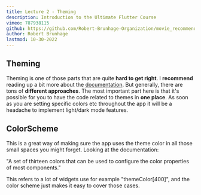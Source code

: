 ```yaml
---
title: Lecture 2 - Theming
description: Introduction to the Ultimate Flutter Course
vimeo: 787938115
github: https://github.com/Robert-Brunhage-Organization/movie_recommendation_app_course/commit/454914801e9b6758249a6e36e8a6bf8f52d93a16
author: Robert Brunhage
lastmod: 10-30-2022
---
```


## Theming

Theming is one of those parts that are quite **hard to get right**. I
**recommend** reading up a bit more about the
[documentation](https://flutter.dev/docs/cookbook/design/themes). But generally,
there are tons of **different approaches**. The most important part here is that
it's possible for you to have the code related to themes in **one place**. As
soon as you are setting specific colors etc throughout the app it will be a
headache to implement light/dark mode features.

## ColorScheme

This is a great way of making sure the app uses the theme color in all those
small spaces you might forget. Looking at the documentation:

"A set of thirteen colors that can be used to configure the color properties of
most components."

This refers to a lot of widgets use for example "themeColor[400]", and the color
scheme just makes it easy to cover those cases.
